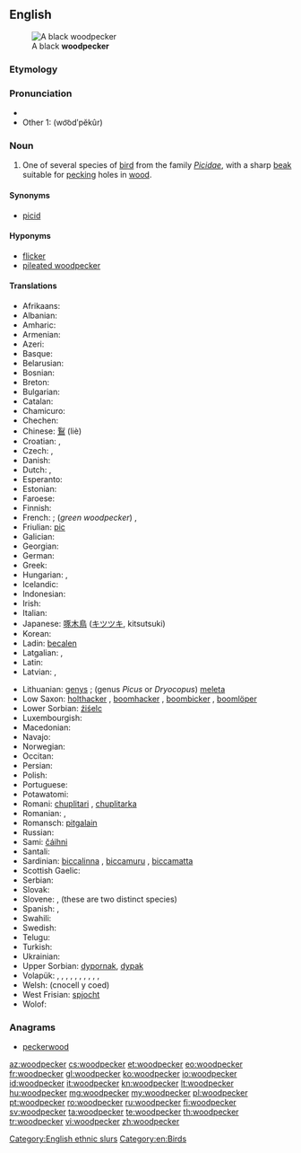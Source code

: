 ==English==
[[File:BlackWoods.jpg|thumb|A black '''woodpecker''']]

===Etymology===
{{compound|wood|pecker}}

===Pronunciation===
* {{IPA|/ˈwʊd.pɛ.kɚ/}}
* Other 1: (wo͝odʹpĕkûr)

===Noun===
{{wikipedia}}
{{en-noun}}

# One of several species of [[bird]] from the family ''[[Picidae]]'', with a sharp [[beak]] suitable for [[peck]]ing holes in [[wood]].

====Synonyms====
* [[picid]]

====Hyponyms====
* [[flicker]]
* [[pileated woodpecker]]

====Translations====
{{trans-top|bird}}
* Afrikaans: {{t|af|houtkapper|xs=Afrikaans}}
* Albanian: {{t|sq|qukapikorët|xs=Albanian}}
* Amharic: {{tø|am|ግንደ ቆርቁር|tr=gəndä qorqur|sc=Ethi}}
* Armenian: {{t-|hy|փայտփորիկ|tr=p'aytp'orik}}
* Azeri: {{t+|az|ağacdələn|xs=Azeri}}
* Basque: {{t|eu|piziformeak|xs=Basque}}
* Belarusian: {{t|be|дзяцел|m|tr=dźacieł|xs=Belarusian}}
* Bosnian: {{t-|bs|djetlić|m}}
* Breton: {{t|br|speged|xs=Breton}}
* Bulgarian: {{t+|bg|кълвач|tr=kălvač}}
* Catalan: {{t-|ca|picot|m}}
* Chamicuro: {{tø|ccc|me'na}}
* Chechen: {{tø|ce|хенакIур}}
* Chinese: [[鴷]] (liè)
* Croatian: {{t+|hr|žuna|f}}, {{t-|hr|djetao|n}}
* Czech: {{t-|cs|datel|m}}, {{t|cs|strakapoud|m}}
* Danish: {{t|da|spætte}}
* Dutch: {{t+|nl|specht|m}}, {{t|nl|groene specht|m}}
* Esperanto: {{t-|eo|pego|xs=Esperanto}}
* Estonian: {{t+|et|rähn}}
* Faroese: {{t-|fo|spæta|xs=Faroese}}
* Finnish: {{t+|fi|tikka}}
* French: {{t+|fr|pic|m}}; (''green woodpecker'') {{t+|fr|pic-vert|m}}, {{t+|fr|pivert|m}}
* Friulian: [[pic]]
* Galician: {{t|gl|pica pau|m|xs=Galician}}
* Georgian: {{t-|ka|კოდალა|tr=kodala|sc=Geor|xs=Georgian}}
* German: {{t+|de|Specht|m}}
* Greek: {{t+|el|δρυοκολάπτης|m}}
* Hungarian: {{t+|hu|harkály}}, {{t+|hu|fakopáncs}}
* Icelandic: {{t+|is|spæta}}
* Indonesian: {{t+|id|burung pelatuk|xs=Indonesian}}
* Irish: {{t-|ga|cnagaire|xs=Irish}}
* Italian: {{t+|it|picchio|m}}
* Japanese: [[啄木鳥]] ([[キツツキ]], kitsutsuki)
* Korean: {{t|ko|딱따구리|ttakttaguri|sc=Hang}}
* Ladin: [[becalen]]
* Latgalian: {{qualifier|genus ''Dendrocopos''}} {{tø|ltg|dzeņs}}, {{qualifier|genus Picus or Dryocopus}} {{tø|ltg|dzylna|f}}
* Latin: {{t-|la|picus|m}}
* Latvian: {{qualifier|genus ''Dendrocopos''}} {{t|lv|dzenis|m|xs=Latvian}}, {{qualifier|genus ''Picus'' or ''Dryocopus''}} {{t|lv|dzilna|f}}
{{trans-mid}}
* Lithuanian: {{qualifier|genus ''Dendrocopos''}} [[genys]] {{m}} ; (genus ''Picus'' or ''Dryocopus'') [[meleta]] {{f}}
* Low Saxon: [[holthacker]] {{m}}, [[boomhacker]] {{m}}, [[boombicker]] {{m}}, [[boomlöper]] {{m}}
* Lower Sorbian: [[źiśelc]]
* Luxembourgish: {{t|lb|Spiecht|m}}
* Macedonian: {{t|mk|клукајдрвец|m|tr=klukájdrvec}}
* Navajo: {{tø|nv|tsin yiłkaałii}}
* Norwegian: {{t|no|hakkespett|m}}
* Occitan: {{t-|oc|picot|m|xs=Occitan}}
* Persian: {{t+|fa|دارکوب|tr=dârkub|xs=Persian}}
* Polish: {{t+|pl|dzięcioł}}
* Portuguese: {{t+|pt|pica-pau|m}}
* Potawatomi: {{tø|pot|babasé|xs=Potawatomi}}
* Romani: [[chuplitari]] {{m}}, [[chuplitarka]] {{f}}
* Romanian: {{t+|ro|ghionoaie}}, {{t+|ro|ciocănitoare}}
* Romansch: [[pitgalain]]
* Russian: {{t+|ru|дятел|m|tr=djátel}}
* Sami: [[čáihni]]
* Santali: {{tø|sat|ᱮᱨᱮ|tr=ere|sc=Olck}}
* Sardinian: [[biccalinna]] {{f}}, [[biccamuru]] {{m}}, [[biccamatta]] {{f}}
* Scottish Gaelic: {{t|gd|snagan-daraich|m}}
* Serbian: {{t-|sr|детлић|tr=[[detlić]]|sc=Cyrl}}
* Slovak: {{t-|sk|ďateľ|m}}
* Slovene: {{t-|sl|detel|m}}, {{t+|sl|žolna|f}} (these are two distinct species)
* Spanish: {{t-|es|pájaro carpintero|m}}, {{t+|es|pito|m}}
* Swahili: {{t|sw|kigong'ota}}
* Swedish: {{t|sv|hackspett}}
* Telugu: {{t|te|వడ్రంగిపిట్ట|tr=vaDraMgipiTTa}}
* Turkish: {{t+|tr|ağaçkakan}}
* Ukrainian: {{t+|uk|дятел|tr=djatel|xs=Ukrainian}}
* Upper Sorbian: [[dypornak]], [[dypak]]
* Volapük: {{qualifier|♂♀}} {{t|vo|pikit}}, {{qualifier|♂}} {{t|vo|hipikit}}, {{qualifier|♀}} {{t|vo|jipikit}}, {{qualifier|♂♀offspring}} {{t|vo|pikitül}}, {{qualifier|♂ offspring}} {{t|vo|hipikitül}}, {{qualifier|♀ offspring}} {{t|vo|jipikitül}}, {{qualifier|black ♂♀}} {{t|vo|blägapikit}}, {{qualifier|green ♂♀}} {{t|vo|grünapikit}}, {{qualifier|green ♂♀}} {{t|vo|pikit grünik}}, {{qualifier|spotted ♂♀}} {{t|vo|vielapikit}}, {{qualifier|older term}} {{t|vo|pigit}}
* Welsh: {{t|cy|cnocell|xs=Welsh}} (cnocell y coed)
* West Frisian: [[spjocht]]
* Wolof: {{t|wo|ngorkaan|alt=ngorkaan li}}
{{trans-bottom}}

===Anagrams===
* [[peckerwood#English|peckerwood]]

[[Category:English ethnic slurs]]
[[Category:en:Birds]]

[[az:woodpecker]]
[[cs:woodpecker]]
[[et:woodpecker]]
[[eo:woodpecker]]
[[fr:woodpecker]]
[[gl:woodpecker]]
[[ko:woodpecker]]
[[io:woodpecker]]
[[id:woodpecker]]
[[it:woodpecker]]
[[kn:woodpecker]]
[[lt:woodpecker]]
[[hu:woodpecker]]
[[mg:woodpecker]]
[[my:woodpecker]]
[[pl:woodpecker]]
[[pt:woodpecker]]
[[ro:woodpecker]]
[[ru:woodpecker]]
[[fi:woodpecker]]
[[sv:woodpecker]]
[[ta:woodpecker]]
[[te:woodpecker]]
[[th:woodpecker]]
[[tr:woodpecker]]
[[vi:woodpecker]]
[[zh:woodpecker]]